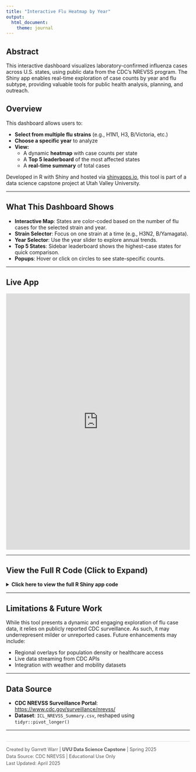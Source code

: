 ```yaml
---
title: "Interactive Flu Heatmap by Year"
output: 
  html_document:
    theme: journal
---
```


## Abstract

This interactive dashboard visualizes laboratory-confirmed influenza cases across U.S. states, using public data from the CDC's NREVSS program. The Shiny app enables real-time exploration of case counts by year and flu subtype, providing valuable tools for public health analysis, planning, and outreach.

## Overview

This dashboard allows users to:

- **Select from multiple flu strains** (e.g., H1N1, H3, B/Victoria, etc.)  
- **Choose a specific year** to analyze  
- **View:**  
  - A dynamic **heatmap** with case counts per state  
  - A **Top 5 leaderboard** of the most affected states  
  - A **real-time summary** of total cases

Developed in R with Shiny and hosted via [shinyapps.io](https://gare-warr01.shinyapps.io/flu_heatmap_app/), this tool is part of a data science capstone project at Utah Valley University.

---

## What This Dashboard Shows

- **Interactive Map**: States are color-coded based on the number of flu cases for the selected strain and year.  
- **Strain Selector**: Focus on one strain at a time (e.g., H3N2, B/Yamagata).  
- **Year Selector**: Use the year slider to explore annual trends.  
- **Top 5 States**: Sidebar leaderboard shows the highest-case states for quick comparison.  
- **Popups**: Hover or click on circles to see state-specific counts.  

---

## Live App

<iframe src="https://gare-warr01.shinyapps.io/flu_heatmap_app/"
        width="100%" height="700px" frameborder="0" style="border: none;">
</iframe>

---

## View the Full R Code (Click to Expand)

<details>
<summary><strong>Click here to view the full R Shiny app code</strong></summary>

```r
# R Shiny application code (omitted here for brevity)
```

</details>

---

## Limitations & Future Work

While this tool presents a dynamic and engaging exploration of flu case data, it relies on publicly reported CDC surveillance. As such, it may underrepresent milder or unreported cases. Future enhancements may include:

- Regional overlays for population density or healthcare access  
- Live data streaming from CDC APIs  
- Integration with weather and mobility datasets  

---

## Data Source

- **CDC NREVSS Surveillance Portal**: [https://www.cdc.gov/surveillance/nrevss/](https://www.cdc.gov/surveillance/nrevss/)  
- **Dataset**: `ICL_NREVSS_Summary.csv`, reshaped using `tidyr::pivot_longer()`  

---

<footer style="font-size: 0.9em; margin-top: 30px; border-top: 1px solid #ddd; padding-top: 10px; color: #555;">
  <p style="margin: 4px 0;">
    Created by Garrett Warr | <strong>UVU Data Science Capstone</strong> | Spring 2025  
  </p>
  <p style="margin: 4px 0;">
    Data Source: CDC NREVSS | Educational Use Only  
  </p>
  <p style="margin: 4px 0;">
    Last Updated: April 2025
  </p>
</footer>
